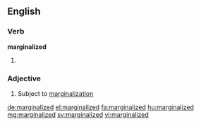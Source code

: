 ==English==

===Verb===
'''marginalized'''

# {{en-past of|marginalize}}

===Adjective===
{{en-adj}}

# Subject to [[marginalization]]

[[de:marginalized]]
[[el:marginalized]]
[[fa:marginalized]]
[[hu:marginalized]]
[[mg:marginalized]]
[[sv:marginalized]]
[[vi:marginalized]]